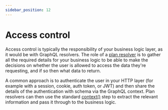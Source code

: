 ```yaml
---
sidebar_position: 12
---
```


# Access control

Access control is typically the responsibility of your business logic layer, as
it would be with GraphQL resolvers. The role of a [plan resolver][] is to gather
all the required details for your business logic to be able to make the
decisions on whether the user is allowed to access the data they're requesting,
and if so then what data to return.

A common approach is to authenticate the user in your HTTP layer (for example
with a session, cookie, auth token, or JWT) and then share the details of the
authentication with schema via the GraphQL context. Plan resolvers can then use
the standard [context()][context] step to extract the relevant information and
pass it through to the business logic.

[plan resolver]: ./plan-resolvers.md
[context]: ./step-library/standard-steps/context
